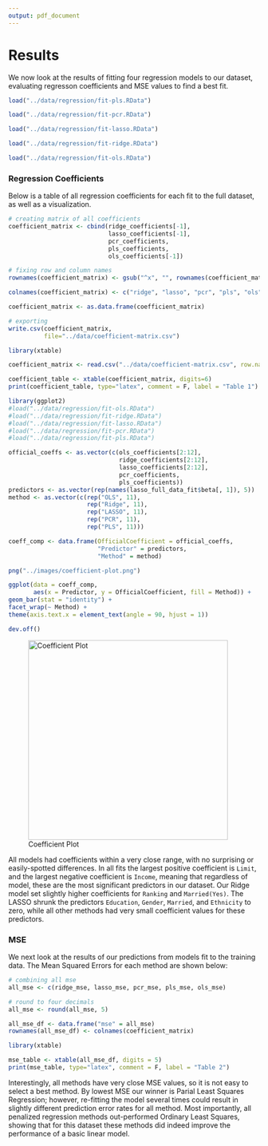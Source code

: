 ```yaml
---
output: pdf_document
---
```


# Results

We now look at the results of fitting four regression models to our dataset, evaluating regresson coefficients and MSE values to find a best fit.


```r
load("../data/regression/fit-pls.RData")
```


```r
load("../data/regression/fit-pcr.RData")
```


```r
load("../data/regression/fit-lasso.RData")
```

```r
load("../data/regression/fit-ridge.RData")
```


```r
load("../data/regression/fit-ols.RData")
```



### Regression Coefficients

Below is a table of all regression coefficients for each fit to the full dataset, as well as a visualization.

```r

# creating matrix of all coefficients
coefficient_matrix <- cbind(ridge_coefficients[-1],
                            lasso_coefficients[-1],
                            pcr_coefficients,
                            pls_coefficients,
                            ols_coefficients[-1])

# fixing row and column names
rownames(coefficient_matrix) <- gsub("^x", "", rownames(coefficient_matrix))

colnames(coefficient_matrix) <- c("ridge", "lasso", "pcr", "pls", "ols")

coefficient_matrix <- as.data.frame(coefficient_matrix)

# exporting
write.csv(coefficient_matrix,
          file="../data/coefficient-matrix.csv")
```


```r
library(xtable)

coefficient_matrix <- read.csv("../data/coefficient-matrix.csv", row.names = 1)

coefficient_table <- xtable(coefficient_matrix, digits=6)
print(coefficient_table, type="latex", comment = F, label = "Table 1")
```



```r
library(ggplot2)
#load("../data/regression/fit-ols.RData")
#load("../data/regression/fit-ridge.RData")
#load("../data/regression/fit-lasso.RData")
#load("../data/regression/fit-pcr.RData")
#load("../data/regression/fit-pls.RData")

official_coeffs <- as.vector(c(ols_coefficients[2:12],
                               ridge_coefficients[2:12], 
                               lasso_coefficients[2:12], 
                               pcr_coefficients, 
                               pls_coefficients))
predictors <- as.vector(rep(names(lasso_full_data_fit$beta[, 1]), 5))
method <- as.vector(c(rep("OLS", 11), 
                      rep("Ridge", 11),
                      rep("LASSO", 11), 
                      rep("PCR", 11), 
                      rep("PLS", 11)))

coeff_comp <- data.frame(OfficialCoefficient = official_coeffs,
                         "Predictor" = predictors,
                         "Method" = method)

png("../images/coefficient-plot.png")

ggplot(data = coeff_comp, 
       aes(x = Predictor, y = OfficialCoefficient, fill = Method)) +
geom_bar(stat = "identity") +
facet_wrap(~ Method) + 
theme(axis.text.x = element_text(angle = 90, hjust = 1))

dev.off()
```


![Coefficient Plot](../images/coefficient-plot.png){width=400px}


All models had coefficients within a very close range, with no surprising or easily-spotted differences. In all fits the largest positive coefficient is `Limit`, and the largest negative coefficient is `Income`, meaning that regardless of model, these are the most significant predictors in our dataset. Our Ridge model set slightly higher coefficients for `Ranking` and `Married(Yes)`. The LASSO shrunk the predictors `Education`, `Gender`, `Married`, and `Ethnicity` to zero, while all other methods had very small coefficient values for these predictors. 


### MSE

We next look at the results of our predictions from models fit to the training data. The Mean Squared Errors for each method are shown below:

```r

# combining all mse
all_mse <- c(ridge_mse, lasso_mse, pcr_mse, pls_mse, ols_mse)

# round to four decimals
all_mse <- round(all_mse, 5)

all_mse_df <- data.frame("mse" = all_mse)
rownames(all_mse_df) <- colnames(coefficient_matrix)
```

```r
library(xtable)

mse_table <- xtable(all_mse_df, digits = 5)
print(mse_table, type="latex", comment = F, label = "Table 2")
```

Interestingly, all methods have very close MSE values, so it is not easy to select a best method. By lowest MSE our winner is Parial Least Squares Regression; however, re-fitting the model several times could result in slightly different prediction error rates for all method. Most importantly, all penalized regression methods out-performed Ordinary Least Squares, showing that for this dataset these methods did indeed improve the performance of a basic linear model.

